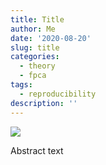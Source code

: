 ```yaml
---
title: Title
author: Me
date: '2020-08-20'
slug: title
categories:
  - theory
  - fpca
tags: 
  - reproducibility
description: ''
---
```


![](https://m.media-amazon.com/images/S/aplus-media/vc/67fa7e50-646d-4e0d-91b8-2d5f8f15aa10._CR0,47,1681,520_PT0_SX970__.jpg)

Abstract text

